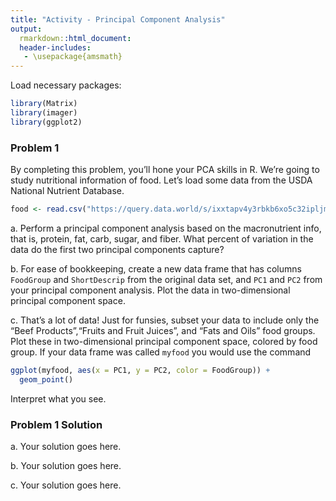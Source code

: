 ```yaml
---
title: "Activity - Principal Component Analysis"
output:
  rmarkdown::html_document:
  header-includes:
   - \usepackage{amsmath}
---
```


Load necessary packages:

```r
library(Matrix)
library(imager)
library(ggplot2)
```


### Problem 1

By completing this problem, you'll hone your PCA skills in R. We're going to study nutritional information of food. Let's load some data from the USDA National Nutrient Database.

```r
food <- read.csv("https://query.data.world/s/ixxtapv4y3rbkb6xo5c32ipljmdkor")
```

a\. Perform a principal component analysis based on the macronutrient info, that is, protein, fat, carb, sugar, and fiber. What percent of variation in the data do the first two principal components capture?

b\. For ease of bookkeeping, create a new data frame that has columns `FoodGroup` and `ShortDescrip` from the original data set, and `PC1` and `PC2` from your principal component analysis. Plot the data in two-dimensional principal component space.

c\. That's a lot of data! Just for funsies, subset your data to include only the "Beef Products","Fruits and Fruit Juices", and "Fats and Oils" food groups. Plot these in two-dimensional principal component space, colored by food group. If your data frame was called `myfood` you would use the command

```r
ggplot(myfood, aes(x = PC1, y = PC2, color = FoodGroup)) +
  geom_point()
```

Interpret what you see.

### Problem 1 Solution

a\. Your solution goes here.

b\. Your solution goes here.

c\. Your solution goes here.